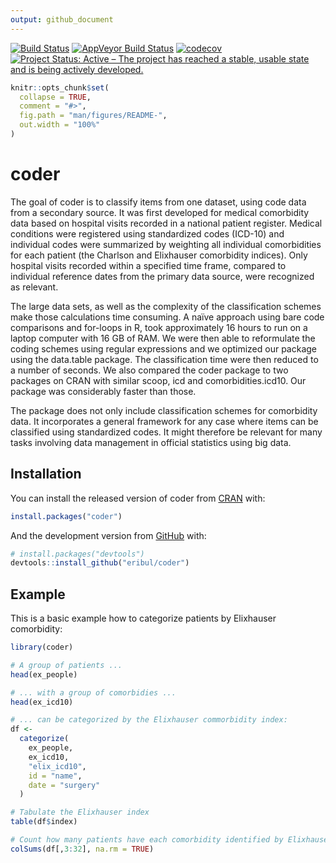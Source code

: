 ```yaml
---
output: github_document
---
```


[![Build Status](https://travis-ci.org/eribul/coder.svg?branch=master)](https://travis-ci.org/eribul/coder)
[![AppVeyor Build Status](https://ci.appveyor.com/api/projects/status/github/eribul/coder?branch=master&svg=true)](https://ci.appveyor.com/project/eribul/coder)
[![codecov](https://codecov.io/gh/eribul/coder/branch/master/graph/badge.svg)](https://codecov.io/gh/eribul/coder)
[![Project Status: Active – The project has reached a stable, usable state and is being actively developed.](https://www.repostatus.org/badges/latest/active.svg)](https://www.repostatus.org/#active)


<!-- README.md is generated from README.Rmd. Please edit that file -->

```r
knitr::opts_chunk$set(
  collapse = TRUE,
  comment = "#>",
  fig.path = "man/figures/README-",
  out.width = "100%"
)
```
# coder

The goal of coder is to classify items from one dataset, using code data from a secondary source. It was first developed for medical comorbidity data based on hospital visits recorded in a national patient register. Medical conditions were registered using standardized codes (ICD-10) and individual codes were summarized by weighting all individual comorbidities for each patient (the Charlson and Elixhauser comorbidity indices). Only hospital visits recorded within a specified time frame, compared to individual reference dates from the primary data source, were recognized as relevant.

The large data sets, as well as the complexity of the classification schemes make those calculations time consuming. A naïve approach using bare code comparisons and for-loops in R, took approximately 16 hours to run on a laptop computer with 16 GB of RAM. We were then able to reformulate the coding schemes using regular expressions and we optimized our package using the data.table package. The classification time were then reduced to a number of seconds. We also compared the coder package to two packages on CRAN with similar scoop, icd and comorbidities.icd10. Our package was considerably faster  than those.

The package does not only include classification schemes for comorbidity data. It incorporates a general framework for any case where items can be classified using standardized codes. It might therefore be relevant for many tasks involving data management in official statistics using big data. 

## Installation

You can install the released version of coder from [CRAN](https://CRAN.R-project.org) with:

``` r
install.packages("coder")
```

And the development version from [GitHub](https://github.com/) with:

``` r
# install.packages("devtools")
devtools::install_github("eribul/coder")
```

## Example

This is a basic example how to categorize patients by Elixhauser comorbidity:

```r
library(coder)

# A group of patients ...
head(ex_people)

# ... with a group of comorbidies ...
head(ex_icd10)

# ... can be categorized by the Elixhauser commorbidity index:
df <- 
  categorize(
    ex_people, 
    ex_icd10, 
    "elix_icd10", 
    id = "name", 
    date = "surgery"
  )

# Tabulate the Elixhauser index
table(df$index)

# Count how many patients have each comorbidity identified by Elixhauser
colSums(df[,3:32], na.rm = TRUE)
```

